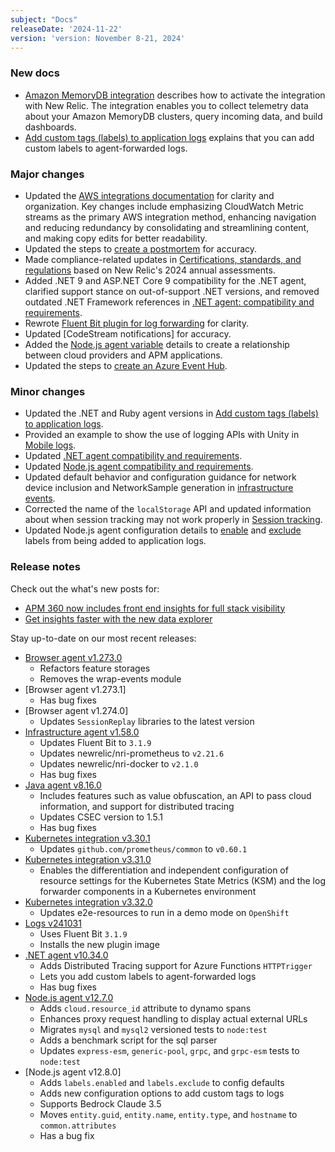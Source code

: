 ```yaml
---
subject: "Docs"
releaseDate: '2024-11-22'
version: 'version: November 8-21, 2024'
---
```


### New docs

* [Amazon MemoryDB integration](/docs/infrastructure/amazon-integrations/aws-integrations-list/amazon-memorydb-monitoring-integration) describes how to activate the integration with New Relic. The integration enables you to collect telemetry data about your Amazon MemoryDB clusters, query incoming data, and build dashboards.
* [Add custom tags (labels) to application logs](/docs/logs/logs-context/custom-tags-agent-forwarder-logs) explains that you can add custom labels to agent-forwarded logs. 

### Major changes

* Updated the [AWS integrations documentation](/docs/infrastructure/amazon-integrations/get-started/introduction-aws-integrations) for clarity and organization. Key changes include emphasizing CloudWatch Metric streams as the primary AWS integration method, enhancing navigation and reducing redundancy by consolidating and streamlining content, and making copy edits for better readability.
* Updated the steps to [create a postmortem](/docs/alerts/incident-management/postmortems-applied-intelligence/#create-postmortem) for accuracy.
* Made compliance-related updates in [Certifications, standards, and regulations](/docs/security/security-privacy/compliance/regulatory-audits-new-relic-services) based on New Relic's 2024 annual assessments.
* Added .NET 9 and ASP.NET Core 9 compatibility for the .NET agent, clarified support stance on out-of-support .NET versions, and removed outdated .NET Framework references in [.NET agent: compatibility and requirements](/docs/apm/agents/net-agent/getting-started/net-agent-compatibility-requirements).
* Rewrote [Fluent Bit plugin for log forwarding](/docs/logs/forward-logs/fluent-bit-plugin-log-forwarding) for clarity.
* Updated [CodeStream notifications] for accuracy.
* Added the [Node.js agent variable](/docs/apm/agents/nodejs-agent/installation-configuration/nodejs-agent-configuration/#cloud_config) details to create a relationship between cloud providers and APM applications.
* Updated the steps to [create an Azure Event Hub](/docs/apis/nerdgraph/examples/nerdgraph-streaming-export/#create-event-hub).

### Minor changes

* Updated the .NET and Ruby agent versions in [Add custom tags (labels) to application logs](/docs/logs/logs-context/custom-tags-agent-forwarder-logs).
* Provided an example to show the use of logging APIs with Unity in [Mobile logs](/docs/mobile-monitoring/mobile-monitoring-ui/mobile-logs).
* Updated [.NET agent compatibility and requirements](/docs/apm/agents/net-agent/getting-started/net-agent-compatibility-requirements).
* Updated [Node.js agent compatibility and requirements](/docs/apm/agents/nodejs-agent/getting-started/compatibility-requirements-nodejs-agent).
* Updated default behavior and configuration guidance for network device inclusion and NetworkSample generation in [infrastructure events](/docs/infrastructure/infrastructure-data/default-infra-data).
* Corrected the name of the `localStorage` API and updated information about when session tracking may not work properly in [Session tracking](/docs/browser/browser-monitoring/page-load-timing-resources/cookie-collection-session-tracking).
* Updated Node.js agent configuration details to [enable](/docs/apm/agents/nodejs-agent/installation-configuration/nodejs-agent-configuration/#application-logging-forwarding-labels) and [exclude](/docs/apm/agents/nodejs-agent/installation-configuration/nodejs-agent-configuration/#application-logging-forwarding-labels-exclude) labels from being added to application logs.



### Release notes

Check out the what's new posts for:

* [APM 360 now includes front end insights for full stack visibility](/whats-new/2024/11/whats-new-11-12-browser-apm-summary)
* [Get insights faster with the new data explorer](/whats-new/2024/11/whats-new-11-11-data-explorer)

Stay up-to-date on our most recent releases:

* [Browser agent v1.273.0](/docs/release-notes/new-relic-browser-release-notes/browser-agent-release-notes/browser-agent-v1.273.0)
    * Refactors feature storages
    * Removes the wrap-events module
* [Browser agent v1.273.1]
    * Has bug fixes
* [Browser agent v1.274.0]
    * Updates `SessionReplay` libraries to the latest version
* [Infrastructure agent v1.58.0](/docs/release-notes/infrastructure-release-notes/infrastructure-agent-release-notes/new-relic-infrastructure-agent-1580)
    * Updates Fluent Bit to `3.1.9`
    * Updates newrelic/nri-prometheus to `v2.21.6`
    * Updates newrelic/nri-docker to `v2.1.0`
    * Has bug fixes
* [Java agent v8.16.0](/docs/release-notes/agent-release-notes/java-release-notes/java-agent-8160)
    * Includes features such as value obfuscation, an API to pass cloud information, and support for distributed tracing
    * Updates CSEC version to 1.5.1
    * Has bug fixes
* [Kubernetes integration v3.30.1](/docs/release-notes/infrastructure-release-notes/kubernetes-integration-release-notes/kubernetes-integration-3-30-1)
    * Updates `github.com/prometheus/common` to `v0.60.1`
* [Kubernetes integration v3.31.0](/docs/release-notes/infrastructure-release-notes/kubernetes-integration-release-notes/kubernetes-integration-3-31-0)
    * Enables the differentiation and independent configuration of resource settings for the Kubernetes State Metrics (KSM) and the log forwarder components in a Kubernetes environment
* [Kubernetes integration v3.32.0](/docs/release-notes/infrastructure-release-notes/kubernetes-integration-release-notes/kubernetes-integration-3-32-0)
    * Updates e2e-resources to run in a demo mode on `OpenShift`
* [Logs v241031](/docs/release-notes/logs-release-notes/logs-24-10-31)
    * Uses Fluent Bit `3.1.9`
    * Installs the new plugin image
* [.NET agent v10.34.0](/docs/release-notes/agent-release-notes/net-release-notes/net-agent-10-34-0)
    * Adds Distributed Tracing support for Azure Functions `HTTPTrigger`
    * Lets you add custom labels to agent-forwarded logs
    * Has bug fixes
* [Node.js agent v12.7.0](/docs/release-notes/agent-release-notes/nodejs-release-notes/node-agent-12-7-0)
    * Adds `cloud.resource_id` attribute to dynamo spans
    * Enhances proxy request handling to display actual external URLs
    * Migrates `mysql` and `mysql2` versioned tests to `node:test`
    * Adds a benchmark script for the sql parser
    * Updates `express-esm`, `generic-pool`, `grpc`, and `grpc-esm` tests to `node:test`
* [Node.js agent v12.8.0]
    * Adds `labels.enabled` and `labels.exclude` to config defaults
    * Adds new configuration options to add custom tags to logs
    * Supports Bedrock Claude 3.5
    * Moves `entity.guid`, `entity.name`, `entity.type`, and `hostname` to `common.attributes`
    * Has a bug fix
